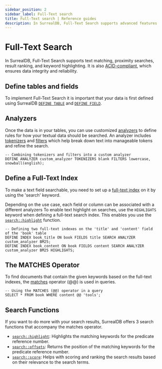 ```yaml
---
sidebar_position: 2
sidebar_label: Full-Text search
title: Full-Text search | Reference guides
description: In SurrealDB, Full-Text Search supports advanced features like basic and advanced text matching, proximity searches, result ranking, and keyword highlighting⁠.
---
```


# Full-Text Search
In SurrealDB, Full-Text Search supports text matching, proximity searches, result ranking, and keyword highlighting⁠.
It is also [ACID-compliant](https://en.wikipedia.org/wiki/ACID), which ensures data integrity and reliability.⁠

## Define tables and fields
To implement Full-Text Search it is important that your data is first defined using SurrealDB [`DEFINE TABLE`](/docs/surrealdb/2.x/surrealql/statements/define/table) and [`DEFINE FIELD`](/docs/surrealdb/2.x/surrealql/statements/define/field). 

## Analyzers
Once the data is in your tables, you can use customized [analyzers](/docs/surrealdb/2.x/surrealql/statements/define/analyzer) to define rules for how your textual data should be searched.
An analyzer includes [tokenizers](/docs/surrealdb/2.x/surrealql/statements/define/analyzer#tokenizers) and [filters](/docs/surrealdb/2.x/surrealql/statements/define/analyzer#filters) which help break down text into manageable tokens and refine the search.

```surql
-- Combining tokenizers and filters into a custom analyzer
DEFINE ANALYZER custom_analyzer TOKENIZERS blank FILTERS lowercase, snowball(english);
```
## Define a Full-Text Index
To make a text field searchable, you need to set up a [full-text index](/docs/surrealdb/2.x/surrealql/statements/define/indexes#full-text-search-index) on it by using the 'search' keyword.

Depending on the use case, each field or column can be associated with a different analyzers
To enable text highlight on searches, use the `HIGHLIGHTS` keyword when defining a full-text search index. This enables you use the [`search::highlight`](/docs/surrealdb/surrealql/functions/database/search#searchhighlight) function. 

```surql
-- Defining two full-text indexes on the 'title' and 'content' field of the 'book' table
DEFINE INDEX book_title ON book FIELDS title SEARCH ANALYZER custom_analyzer BM25;
DEFINE INDEX book_content ON book FIELDS content SEARCH ANALYZER custom_analyzer BM25 HIGHLIGHTS;
```
## The MATCHES Operator
To find documents that contain the given keywords based on the full-text indexes, the [matches](/docs/surrealdb/2.x/surrealql/operators#matches) operator (@@) is used in queries. 

```surql
-- Using the MATCHES (@@) operator in a query
SELECT * FROM book WHERE content @@ 'tools';
```
## Search Functions
If you want to do more with your search results, SurrealDB offers 3 search functions that accompany the matches operator.
- [`search::highlight`](/docs/surrealdb/2.x/surrealql/functions/database/search#searchhighlight): Highlights the matching keywords for the predicate reference number.
- [`search::offsets`](/docs/surrealdb/2.x/surrealql/functions/database/search#searchoffsets): Returns the position of the matching keywords for the predicate reference number.
- [`search::score`](/docs/surrealdb/2.x/surrealql/functions/database/search#searchscore): Helps with scoring and ranking the search results based on their relevance to the search terms.


